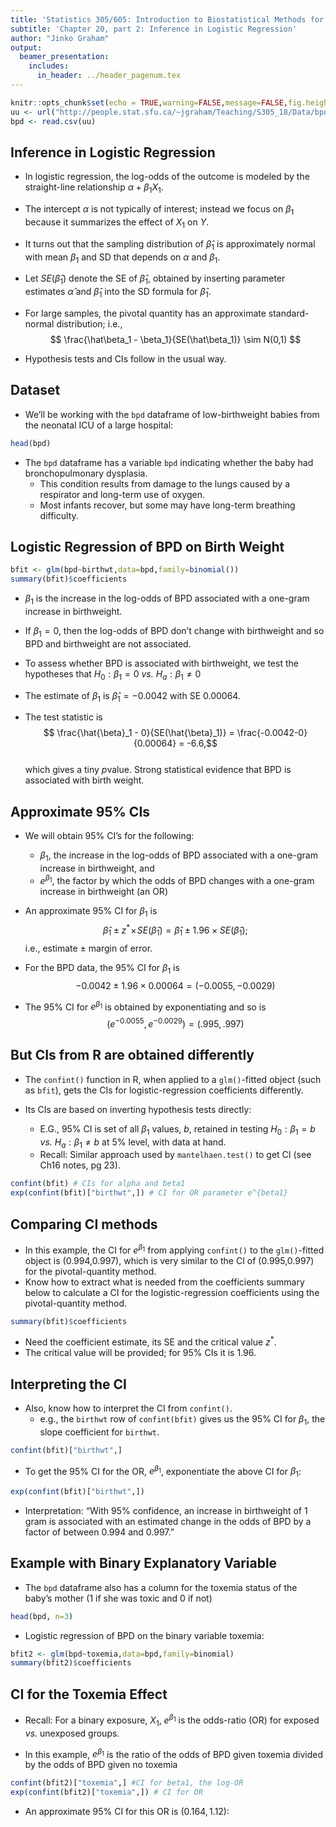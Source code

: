 ```yaml
---
title: 'Statistics 305/605: Introduction to Biostatistical Methods for Health Sciences'
subtitle: 'Chapter 20, part 2: Inference in Logistic Regression'
author: "Jinko Graham"
output: 
  beamer_presentation:
    includes:
      in_header: ../header_pagenum.tex
---
```


```r
knitr::opts_chunk$set(echo = TRUE,warning=FALSE,message=FALSE,fig.height=3,fig.width=5)
uu <- url("http://people.stat.sfu.ca/~jgraham/Teaching/S305_18/Data/bpd.csv")
bpd <- read.csv(uu)
```

## Inference in Logistic Regression

* In logistic regression, the log-odds of the outcome
is modeled by the straight-line relationship $\alpha + \beta_1 X_1$.

* The intercept $\alpha$ 
is not typically of interest; instead we focus on
$\beta_1$ because it summarizes the effect of $X_1$ on $Y$. 
* It turns out that the sampling distribution of 
$\hat\beta_1$ is approximately normal with mean $\beta_1$ and 
SD that depends on $\alpha$ and $\beta_1$.
* Let  $SE(\hat\beta_1)$ denote the SE of 
$\hat{\beta}_1$, obtained
by inserting parameter estimates $\hat{\alpha}$ and $\hat{\beta}_1$
into the SD formula for $\hat{\beta}_1$.
* For large samples, the pivotal quantity has an approximate 
standard-normal distribution; i.e.,
$$ 
\frac{\hat\beta_1 - \beta_1}{SE(\hat\beta_1)} \sim N(0,1)
$$
* Hypothesis tests and CIs follow in the usual way.

## Dataset

* We'll be working with the `bpd` dataframe of low-birthweight 
babies from the neonatal ICU of a large hospital:

\scriptsize

```r
head(bpd)
```

\normalsize

* The `bpd` dataframe has a variable `bpd`
indicating whether the baby had bronchopulmonary dysplasia.
    + This condition results from damage to the lungs caused by a respirator and long-term use of oxygen. 
    + Most infants recover, but some may have long-term breathing difficulty.

## Logistic Regression of BPD on Birth Weight

\scriptsize

```r
bfit <- glm(bpd~birthwt,data=bpd,family=binomial())
summary(bfit)$coefficients
```

\small

\vspace*{-.15in}

* $\beta_1$ is the increase in the log-odds
of BPD associated with a one-gram increase in birthweight.

* If $\beta_1=0$, then the log-odds of BPD don't change with birthweight and so BPD and birthweight are not associated.

* To assess whether BPD is associated
with birthweight, we test the hypotheses that
$H_0:\beta_1 = 0$ _vs._ $H_a: \beta_1 \not= 0$

* The estimate of $\beta_1$ is $\hat\beta_1 = -0.0042$ with SE $0.00064$.

* The test statistic is 
$$ \frac{\hat{\beta}_1 - 0}{SE(\hat{\beta}_1)}
= \frac{-0.0042-0}{0.00064} = -6.6,$$   
which gives a tiny $p$value. Strong statistical evidence that BPD
is associated with birth weight.


## Approximate 95\% CIs 

* We will obtain 95\% CI's for the following:
    + $\beta_1$, the increase in the log-odds
of BPD associated with a one-gram increase in birthweight, and
    + $e^{\beta_1}$, the factor by which the odds of BPD changes
    with a one-gram increase in birthweight (an OR)

* An approximate 95\% CI for 
$\beta_1$ is 
$$\hat{\beta}_1 \pm z^* \! \times \! SE(\hat{\beta}_1) = \hat{\beta}_1 \pm 1.96\times SE(\hat{\beta}_1);$$
i.e., estimate $\pm$ margin of error.

* For the BPD data, the 95\% CI for $\beta_1$ is
$$ -0.0042 \pm 1.96\times 0.00064 =
(-0.0055,-0.0029)$$
    

* The 95\% CI for $e^{\beta_1}$
is obtained by exponentiating and so is
    $$(e^{-0.0055},e^{-0.0029}) = (.995,.997)$$
    
## But CIs from R are obtained differently

* The `confint()` function in R, when applied to a `glm()`-fitted object (such as `bfit`), gets the CIs for logistic-regression coefficients differently.

* Its CIs are based on inverting hypothesis tests directly\footnotemark:
    + E.G., 95% CI
    is set of all $\beta_1$ values, $b$, retained
    in testing $H_0: \beta_1=b$ _vs._ $H_a: \beta_1 \not= b$ 
    at 5% level, with data at hand.
    + Recall: Similar approach used by `mantelhaen.test()` to get CI (see Ch16 notes, pg 23).

\scriptsize

```r
confint(bfit) # CIs for alpha and beta1
exp(confint(bfit)["birthwt",]) # CI for OR parameter e^{beta1}
```

\footnotetext[1]{\tiny Note to self: but inverting likelihood-ratio not Wald tests} 

\normalsize

## Comparing CI methods

* In this example, the CI for $e^{\beta_1}$ from 
applying `confint()` to the `glm()`-fitted object
is (0.994,0.997), which is very similar to 
the CI of (0.995,0.997) 
for the pivotal-quantity method.
* Know how to extract what is needed from the coefficients summary 
below to calculate a CI for the logistic-regression coefficients
using the pivotal-quantity method.

\scriptsize

```r
summary(bfit)$coefficients
```

\normalsize

+ Need the coefficient estimate, its SE and the critical value $z^*$.
+ The critical value will be provided; for 95% CIs it is 1.96.

## Interpreting the CI

\small

* Also, know how to interpret the CI from `confint()`.
    + e.g., the `birthwt` row of `confint(bfit)` gives us the
    95% CI for $\beta_1$, the slope coefficient for `birthwt`. 

\scriptsize

```r
confint(bfit)["birthwt",]
```

\small

\vspace*{-.12in}

* To get the 95% CI for the OR, $e^{\beta_1}$,
exponentiate the above CI for $\beta_1$:

\scriptsize

```r
exp(confint(bfit)["birthwt",])
```

\small

\vspace*{-.14in}

* Interpretation: "With 95% confidence, an increase
in birthweight of 1 gram is associated with an estimated
change in the odds of BPD by a factor 
of between 0.994 and 0.997."
    

## Example with Binary Explanatory Variable

\normalsize

* The `bpd` dataframe also has a column for
the toxemia status of the baby's mother
(1 if she was toxic and 0 if not)

\scriptsize

```r
head(bpd, n=3)
```

\normalsize

* Logistic regression of BPD on the binary 
variable toxemia:

\scriptsize

```r
bfit2 <- glm(bpd~toxemia,data=bpd,family=binomial)
summary(bfit2)$coefficients
```

<!--

## Testing for association between toxemia and BPD.

\scriptsize

```r
summary(bfit2)$coefficients
```

\normalsize

* The estimate of the `toxemia` 
coefficient is $\hat\beta_1 = -0.772$ with SE $0.482$.
\bigskip

* The test statistic for testing $H_0:\beta_1 = 0$ 
_vs._ $H_a:\beta_1 \not= 0$ is 
$$\frac{\hat{\beta}_1 - 0}{SE(\hat{\beta}_1)} =
\frac{-0.772- 0}{0.482} = -1.6,$$ 
which gives a reported $p$value of $p=0.11$.
+ At the 5\% level, there is insufficient statistical evidence 
    to conclude that BPD is associated with toxemia.

-->

## CI for the Toxemia Effect

* Recall:  For a binary exposure, $X_1$, $e^{\beta_1}$
is the odds-ratio (OR) for exposed _vs._ unexposed groups.

* In this example, $e^{\beta_1}$ is the ratio 
of the odds of BPD given toxemia divided by the odds of BPD given no toxemia

\scriptsize

```r
confint(bfit2)["toxemia",] #CI for beta1, the log-OR
exp(confint(bfit2)["toxemia",]) # CI for OR
```

\normalsize

* An approximate 95\% CI for this OR 
is $(0.164,1.12)$: